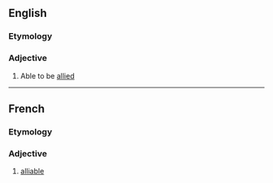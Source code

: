 ==English==

===Etymology===
{{suffix|en|ally|able}}

===Adjective===
{{en-adj}}
# Able to be [[allied]]

----

==French==

===Etymology===
{{suffix|fr|allier|able}}

===Adjective===
{{fr-adj}}

# [[#English|alliable]]